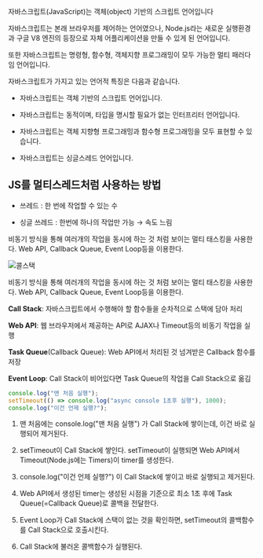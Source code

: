 자바스크립트(JavaScript)는 객체(object) 기반의 스크립트 언어입니다

자바스크립트는 본래 브라우저를 제어하는 언어였으나, Node.js라는 새로운 실행환경과 구글 V8 엔진의 등장으로 자체 어플리케이션을 만들 수 있게 된 언어입니다.

또한 자바스크립트는 명령형, 함수형, 객체지향 프로그래밍이 모두 가능한 멀티 패러다임 언어입니다.

자바스크립트가 가지고 있는 언어적 특징은 다음과 같습니다.

- 자바스크립트는 객체 기반의 스크립트 언어입니다.

- 자바스크립트는 동적이며, 타입을 명시할 필요가 없는 인터프리터 언어입니다.

- 자바스크립트는 객체 지향형 프로그래밍과 함수형 프로그래밍을 모두 표현할 수 있습니다.

- 자바스크립트는 싱글스레드 언어입니다.

## JS를 멀티스레드처럼 사용하는 방법

- 쓰레드 : 한 번에 작업할 수 있는 수

- 싱글 쓰레드 : 한번에 하나의 작업만 가능 → 속도 느림

비동기 방식을 통해 여러개의 작업을 동시에 하는 것 처럼 보이는 멀티 태스킹을 사용한다.
Web API, Callback Queue, Event Loop등을 이용한다.

<img src="../asset/callstack.png" alt="콜스택" />

비동기 방식을 통해 여러개의 작업을 동시에 하는 것 처럼 보이는 멀티 태스킹을 사용한다.
Web API, Callback Queue, Event Loop등을 이용한다.

**Call Stack**: 자바스크립트에서 수행해야 할 함수들을 순차적으로 스택에 담아 처리

**Web API**: 웹 브라우저에서 제공하는 API로 AJAX나 Timeout등의 비동기 작업을 실행

**Task Queue**(Callback Queue): Web API에서 처리된 것 넘겨받은 Callback 함수를 저장

**Event Loop**: Call Stack이 비어있다면 Task Queue의 작업을 Call Stack으로 옮김

```jsx
console.log("맨 처음 실행");
setTimeout(() => console.log("async console 1초후 실행"), 1000);
console.log("이건 언제 실행?");
```

1. 맨 처음에는 console.log("맨 처음 실행") 가 Call Stack에 쌓이는데, 이건 바로 실행되어 제거된다.

2. setTimeout이 Call Stack에 쌓인다. setTimeout이 실행되면 Web API에서 Timeout(Node.js에는 Timers)이 timer를 생성한다.

3. console.log("이건 언제 실행?") 이 Call Stack에 쌓이고 바로 실행되고 제거된다.

4. Web API에서 생성된 timer는 생성된 시점을 기준으로 최소 1초 후에 Task Queue(=Callback Queue)로 콜백을 전달한다.

5. Event Loop가 Call Stack에 스택이 없는 것을 확인하면, setTimeout의 콜백함수를 Call Stack으로 호출시킨다.

6. Call Stack에 불러온 콜백함수가 실행된다.
